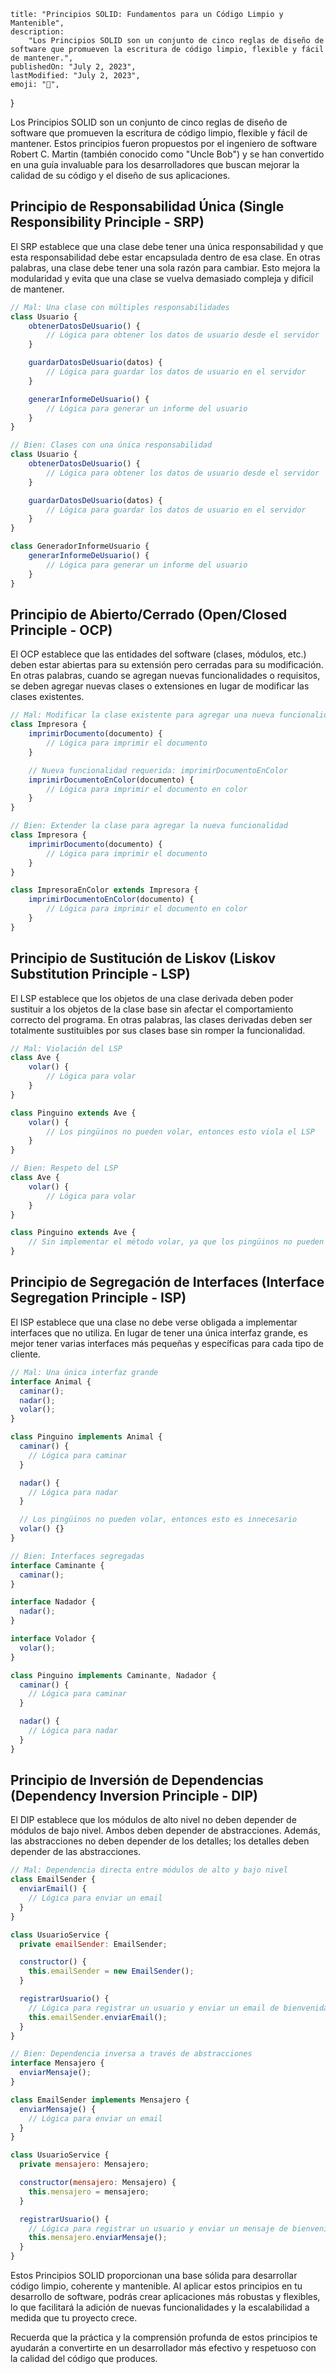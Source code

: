 
	title: "Principios SOLID: Fundamentos para un Código Limpio y Mantenible",
	description:
		"Los Principios SOLID son un conjunto de cinco reglas de diseño de software que promueven la escritura de código limpio, flexible y fácil de mantener.",
	publishedOn: "July 2, 2023",
	lastModified: "July 2, 2023",
	emoji: "🐻",
}

<ArticleHeader title={metadata.title} date={metadata.publishedOn} gradient="" />

Los Principios SOLID son un conjunto de cinco reglas de diseño de software que promueven la escritura de código limpio, flexible y fácil de mantener. Estos principios fueron propuestos por el ingeniero de software Robert C. Martin (también conocido como "Uncle Bob") y se han convertido en una guía invaluable para los desarrolladores que buscan mejorar la calidad de su código y el diseño de sus aplicaciones.

## Principio de Responsabilidad Única (Single Responsibility Principle - SRP)

El SRP establece que una clase debe tener una única responsabilidad y que esta responsabilidad debe estar encapsulada dentro de esa clase. En otras palabras, una clase debe tener una sola razón para cambiar. Esto mejora la modularidad y evita que una clase se vuelva demasiado compleja y difícil de mantener.

```js
// Mal: Una clase con múltiples responsabilidades
class Usuario {
	obtenerDatosDeUsuario() {
		// Lógica para obtener los datos de usuario desde el servidor
	}

	guardarDatosDeUsuario(datos) {
		// Lógica para guardar los datos de usuario en el servidor
	}

	generarInformeDeUsuario() {
		// Lógica para generar un informe del usuario
	}
}

// Bien: Clases con una única responsabilidad
class Usuario {
	obtenerDatosDeUsuario() {
		// Lógica para obtener los datos de usuario desde el servidor
	}

	guardarDatosDeUsuario(datos) {
		// Lógica para guardar los datos de usuario en el servidor
	}
}

class GeneradorInformeUsuario {
	generarInformeDeUsuario() {
		// Lógica para generar un informe del usuario
	}
}
```

## Principio de Abierto/Cerrado (Open/Closed Principle - OCP)

El OCP establece que las entidades del software (clases, módulos, etc.) deben estar abiertas para su extensión pero cerradas para su modificación. En otras palabras, cuando se agregan nuevas funcionalidades o requisitos, se deben agregar nuevas clases o extensiones en lugar de modificar las clases existentes.

```js
// Mal: Modificar la clase existente para agregar una nueva funcionalidad
class Impresora {
	imprimirDocumento(documento) {
		// Lógica para imprimir el documento
	}

	// Nueva funcionalidad requerida: imprimirDocumentoEnColor
	imprimirDocumentoEnColor(documento) {
		// Lógica para imprimir el documento en color
	}
}

// Bien: Extender la clase para agregar la nueva funcionalidad
class Impresora {
	imprimirDocumento(documento) {
		// Lógica para imprimir el documento
	}
}

class ImpresoraEnColor extends Impresora {
	imprimirDocumentoEnColor(documento) {
		// Lógica para imprimir el documento en color
	}
}
```

## Principio de Sustitución de Liskov (Liskov Substitution Principle - LSP)

El LSP establece que los objetos de una clase derivada deben poder sustituir a los objetos de la clase base sin afectar el comportamiento correcto del programa. En otras palabras, las clases derivadas deben ser totalmente sustituibles por sus clases base sin romper la funcionalidad.

```js
// Mal: Violación del LSP
class Ave {
	volar() {
		// Lógica para volar
	}
}

class Pinguino extends Ave {
	volar() {
		// Los pingüinos no pueden volar, entonces esto viola el LSP
	}
}

// Bien: Respeto del LSP
class Ave {
	volar() {
		// Lógica para volar
	}
}

class Pinguino extends Ave {
	// Sin implementar el método volar, ya que los pingüinos no pueden volar
}
```

## Principio de Segregación de Interfaces (Interface Segregation Principle - ISP)

El ISP establece que una clase no debe verse obligada a implementar interfaces que no utiliza. En lugar de tener una única interfaz grande, es mejor tener varias interfaces más pequeñas y específicas para cada tipo de cliente.

```js
// Mal: Una única interfaz grande
interface Animal {
  caminar();
  nadar();
  volar();
}

class Pinguino implements Animal {
  caminar() {
    // Lógica para caminar
  }

  nadar() {
    // Lógica para nadar
  }

  // Los pingüinos no pueden volar, entonces esto es innecesario
  volar() {}
}

// Bien: Interfaces segregadas
interface Caminante {
  caminar();
}

interface Nadador {
  nadar();
}

interface Volador {
  volar();
}

class Pinguino implements Caminante, Nadador {
  caminar() {
    // Lógica para caminar
  }

  nadar() {
    // Lógica para nadar
  }
}
```

## Principio de Inversión de Dependencias (Dependency Inversion Principle - DIP)

El DIP establece que los módulos de alto nivel no deben depender de módulos de bajo nivel. Ambos deben depender de abstracciones. Además, las abstracciones no deben depender de los detalles; los detalles deben depender de las abstracciones.

```js
// Mal: Dependencia directa entre módulos de alto y bajo nivel
class EmailSender {
  enviarEmail() {
    // Lógica para enviar un email
  }
}

class UsuarioService {
  private emailSender: EmailSender;

  constructor() {
    this.emailSender = new EmailSender();
  }

  registrarUsuario() {
    // Lógica para registrar un usuario y enviar un email de bienvenida
    this.emailSender.enviarEmail();
  }
}

// Bien: Dependencia inversa a través de abstracciones
interface Mensajero {
  enviarMensaje();
}

class EmailSender implements Mensajero {
  enviarMensaje() {
    // Lógica para enviar un email
  }
}

class UsuarioService {
  private mensajero: Mensajero;

  constructor(mensajero: Mensajero) {
    this.mensajero = mensajero;
  }

  registrarUsuario() {
    // Lógica para registrar un usuario y enviar un mensaje de bienvenida
    this.mensajero.enviarMensaje();
  }
}
```

Estos Principios SOLID proporcionan una base sólida para desarrollar código limpio, coherente y mantenible. Al aplicar estos principios en tu desarrollo de software, podrás crear aplicaciones más robustas y flexibles, lo que facilitará la adición de nuevas funcionalidades y la escalabilidad a medida que tu proyecto crece.

Recuerda que la práctica y la comprensión profunda de estos principios te ayudarán a convertirte en un desarrollador más efectivo y respetuoso con la calidad del código que produces.
